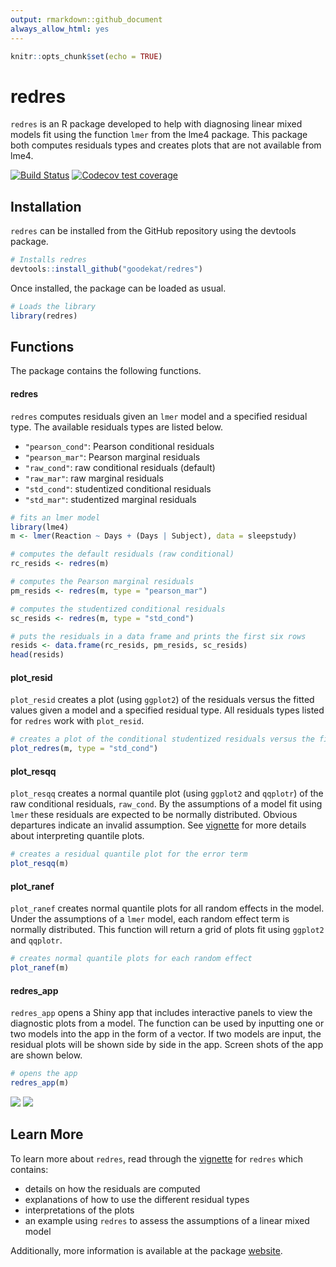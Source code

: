 ```yaml
---
output: rmarkdown::github_document
always_allow_html: yes
---
```


```r
knitr::opts_chunk$set(echo = TRUE)
```
  
# redres

`redres` is an R package developed to help with diagnosing linear mixed models fit using the function `lmer` from the lme4 package. This package both computes residuals types and creates plots that are not available from lme4.

<!-- badges: start -->
[![Build Status](https://travis-ci.org/goodekat/redres.svg?branch=master)](https://travis-ci.org/goodekat/redres)
[![Codecov test coverage](https://codecov.io/gh/goodekat/redres/branch/master/graph/badge.svg)](https://codecov.io/gh/goodekat/redres?branch=master)
<!-- badges: end -->

## Installation

`redres` can be installed from the GitHub repository using the devtools package.

```r
# Installs redres
devtools::install_github("goodekat/redres")
```

Once installed, the package can be loaded as usual.

```r
# Loads the library
library(redres)
```

## Functions 

The package contains the following functions. 

#### redres

`redres` computes residuals given an `lmer` model and a specified residual type. The available residuals types are listed below.

- `"pearson_cond"`: Pearson conditional residuals
- `"pearson_mar"`: Pearson marginal residuals
- `"raw_cond"`: raw conditional residuals (default)
- `"raw_mar"`: raw marginal residuals
- `"std_cond"`: studentized conditional residuals
- `"std_mar"`: studentized marginal residuals

```r
# fits an lmer model
library(lme4)
m <- lmer(Reaction ~ Days + (Days | Subject), data = sleepstudy)

# computes the default residuals (raw conditional)
rc_resids <- redres(m)

# computes the Pearson marginal residuals
pm_resids <- redres(m, type = "pearson_mar")

# computes the studentized conditional residuals
sc_resids <- redres(m, type = "std_cond")

# puts the residuals in a data frame and prints the first six rows
resids <- data.frame(rc_resids, pm_resids, sc_resids)
head(resids)
```

#### plot_resid

`plot_resid` creates a plot (using `ggplot2`) of the residuals versus the fitted values given a model and a specified residual type. All residuals types listed for `redres` work with `plot_resid`.

```r
# creates a plot of the conditional studentized residuals versus the fitted values
plot_redres(m, type = "std_cond")
```

#### plot_resqq

`plot_resqq` creates a normal quantile plot (using `ggplot2` and `qqplotr`) of the raw conditional residuals, `raw_cond`. By the assumptions of a model fit using `lmer` these residuals are expected to be normally distributed. Obvious departures indicate an invalid assumption. See [vignette](https://goodekat.github.io/redres/articles/redres-vignette.html) for more details about interpreting quantile plots.

```r
# creates a residual quantile plot for the error term
plot_resqq(m)
```


#### plot_ranef

`plot_ranef` creates normal quantile plots for all random effects in the model. Under the assumptions of a `lmer` model, each random effect term is normally distributed. This function will return a grid of plots fit using `ggplot2` and `qqplotr`.

```r
# creates normal quantile plots for each random effect
plot_ranef(m)
```

#### redres_app

`redres_app` opens a Shiny app that includes interactive panels to view the diagnostic plots from a model. The function can be used by inputting one or two models into the app in the form of a vector. If two models are input, the residual plots will be shown side by side in the app. Screen shots of the app are shown below.

```r
# opens the app
redres_app(m)
```

![](./inst/figures/app1.png)
![](./inst/figures/app2.png)

## Learn More

To learn more about `redres`, read through the [vignette](https://goodekat.github.io/redres/articles/redres-vignette.html) for `redres` which contains:

- details on how the residuals are computed 
- explanations of how to use the different residual types 
- interpretations of the plots
- an example using `redres` to assess the assumptions of a linear mixed model

Additionally, more information is available at the package [website](https://goodekat.github.io/redres/).
